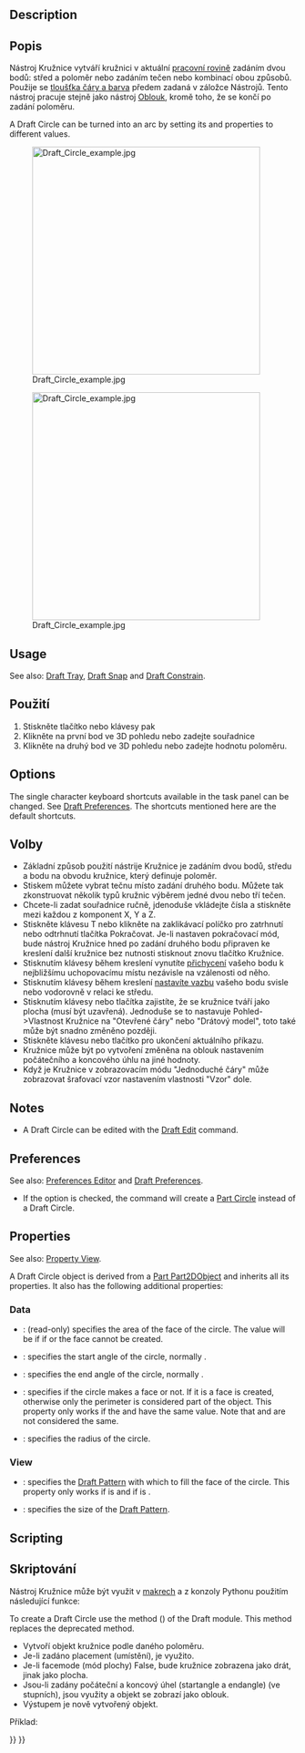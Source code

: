 <languages/>

{{Docnav
|[[Draft_Arc_3Points|Arc 3Points]]
|[[Draft_Ellipse|Ellipse]]
|[[Draft_Workbench|Draft]]
|IconL=Draft_Arc_3Points.svg
|IconR=Draft_Ellipse.svg
|IconC=Workbench_Draft.svg
}}

<div class="mw-translate-fuzzy">
{{GuiCommand/cs|Name=Draft_Circle|Name/cs=Kreslení_Kružnice|Workbenches=[[Draft_Workbench/cs|Kreslení]], [[Arch_Workbench/cs|Architektura]]|MenuLocation=Kreslení -> Kružnice|Shortcut=C I|SeeAlso=[[Draft Arc/cs|Kreslení oblouk]]}}
</div>

==Description== 

<div class="mw-translate-fuzzy">
==Popis==
Nástroj Kružnice vytváří kružnici v aktuální [[Draft SelectPlane/cs|pracovní rovině]] zadáním dvou bodů: střed a poloměr nebo zadáním tečen nebo kombinací obou způsobů. Použije se  [[Draft Linestyle/cs|tloušťka čáry a barva]] předem zadaná v záložce Nástrojů. Tento nástroj pracuje stejně jako nástroj [[Draft Circle/cs|Oblouk]], kromě toho, že se končí po zadání poloměru.
</div>

A Draft Circle can be turned into an arc by setting its {{PropertyData|First Angle}} and {{PropertyData|Last Angle}} properties to different values.

[[Image:Draft_Circle_example.jpg|400px]]
<div class="mw-translate-fuzzy">
[[Image:Draft_Circle_example.jpg|400px]]
</div>

==Usage== 

See also: [[Draft_Tray|Draft Tray]], [[Draft_Snap|Draft Snap]] and [[Draft_Constrain|Draft Constrain]].

<div class="mw-translate-fuzzy">
==Použití==
# Stiskněte tlačítko {{KEY|[[Image:Draft Circle.png|16px]] [[Draft Circle/cs|Kružnice]]}} nebo klávesy {{KEY|C}} pak {{KEY|I}}
# Klikněte na první bod ve 3D pohledu nebo zadejte souřadnice
# Klikněte na druhý bod ve 3D pohledu nebo zadejte hodnotu poloměru.
</div>

==Options==

The single character keyboard shortcuts available in the task panel can be changed. See [[Draft_Preferences|Draft Preferences]]. The shortcuts mentioned here are the default shortcuts.

<div class="mw-translate-fuzzy">
==Volby==
* Základní způsob použití nástrije Kružnice je zadáním dvou bodů, středu a bodu na obvodu kružnice, který definuje poloměr.
* Stiskem {{KEY|ALT}} můžete vybrat tečnu místo zadání druhého bodu. Můžete tak zkonstruovat několik typů kružnic výběrem jedné dvou nebo tří tečen.
* Chcete-li zadat souřadnice ručně, jdenoduše vkládejte čísla a stiskněte {{KEY|ENTER}} mezi každou z komponent X, Y a Z.
* Stiskněte klávesu T nebo klikněte na zaklikávací políčko pro zatrhnutí nebo odtrhnutí tlačítka Pokračovat. Je-li nastaven pokračovací mód, bude nástroj Kružnice hned po zadání druhého bodu připraven ke kreslení další kružnice bez nutnosti stisknout znovu tlačítko Kružnice.
*  Stisknutím klávesy {{KEY|CTRL}} během kreslení vynutíte [[Draft_Snap|přichycení]] vašeho bodu k nejbližšímu uchopovacímu místu nezávisle na vzálenosti od něho.
* Stisknutím klávesy {{KEY|SHIFT}} během kreslení [[Draft_Constrain|nastavíte vazbu]] vašeho bodu svisle nebo vodorovně v relaci ke středu.
* Stisknutím klávesy {{KEY|I}} nebo tlačítka {{KEY|'''Filled'''}} zajistíte, že se kružnice tváří jako plocha (musí být uzavřená). Jednoduše se to nastavuje Pohled->Vlastnost Kružnice na "Otevřené čáry" nebo "Drátový model", toto také může být snadno změněno později.
* Stiskněte klávesu {{KEY|ESC}} nebo tlačítko  {{KEY|'''Cancel'''}} pro ukončení aktuálního příkazu.
* Kružnice může být po vytvoření změněna na oblouk nastavením počátečního a koncového úhlu na jiné hodnoty.
* Když je Kružnice v zobrazovacím módu "Jednoduché čáry" může zobrazovat šrafovací vzor nastavením vlastnosti "Vzor" dole.
</div>

==Notes==

* A Draft Circle can be edited with the [[Draft_Edit|Draft Edit]] command.

==Preferences==

See also: [[Preferences_Editor|Preferences Editor]] and [[Draft_Preferences|Draft Preferences]].

* If the {{MenuCommand|Edit → Preferences → Draft → General → Create Part primitives if possible}} option is checked, the command will create a [[Part_Circle|Part Circle]] instead of a Draft Circle.

==Properties==

See also: [[Property_View|Property View]].

A Draft Circle object is derived from a [[Part_Part2DObject|Part Part2DObject]] and inherits all its properties. It also has the following additional properties:

===Data===

{{TitleProperty|Draft}}

* {{PropertyData|Area|Area}}: (read-only) specifies the area of the face of the circle. The value will be {{value|0.0}} if {{PropertyData|Make Face}} if {{FALSE}} or the face cannot be created.
* {{PropertyData|First Angle|Angle}}: specifies the start angle of the circle, normally {{value|0&#176;}}.
* {{PropertyData|Last Angle|Angle}}: specifies the end angle of the circle, normally {{value|0&#176;}}.
* {{PropertyData|Make Face|Bool}}: specifies if the circle makes a face or not. If it is {{TRUE}} a face is created, otherwise only the perimeter is considered part of the object. This property only works if the {{PropertyData|First Angle}} and {{PropertyData|Last Angle}} have the same value. Note that {{value|0&#176;}} and {{value|360&#176;}} are not considered the same.
* {{PropertyData|Radius|Length}}: specifies the radius of the circle.

===View===

{{TitleProperty|Draft}}

* {{PropertyView|Pattern|Enumeration}}: specifies the [[Draft_Pattern|Draft Pattern]] with which to fill the face of the circle. This property only works if {{PropertyData|Make Face}} is {{TRUE}} and if {{PropertyView|Display Mode}} is {{value|Flat Lines}}.
* {{PropertyView|Pattern Size|Float}}: specifies the size of the [[Draft_Pattern|Draft Pattern]].

==Scripting==

<div class="mw-translate-fuzzy">
==Skriptování==
Nástroj Kružnice může být využit v [[macros|makrech]] a z konzoly Pythonu použitím následující funkce:
</div>

To create a Draft Circle use the {{incode|make_circle}} method ({{Version|0.19}}) of the Draft module. This method replaces the deprecated {{incode|makeCircle}} method.

{{Code|code=
circle = make_circle(radius, placement=None, face=None, startangle=None, endangle=None, support=None)
circle = make_circle(Part.Edge, placement=None, face=None, startangle=None, endangle=None, support=None)
}}

<div class="mw-translate-fuzzy">
* Vytvoří objekt kružnice podle daného poloměru.  
* Je-li zadáno placement (umístění), je využito.
* Je-li facemode (mód plochy) False, bude kružnice zobrazena jako drát, jinak jako plocha.
* Jsou-li zadány počáteční a koncový úhel (startangle a endangle) (ve stupních), jsou využity a objekt se zobrazí jako oblouk. 
* Výstupem je nově vytvořený objekt.
</div>

Příklad:
{{Code|code=
import FreeCAD as App
import Draft

doc = App.newDocument()

circle1 = Draft.make_circle(200)

zaxis = App.Vector(0, 0, 1)
p2 = App.Vector(1000, 1000, 0)
place2 = App.Placement(p2, App.Rotation(zaxis, 0))
circle2 = Draft.make_circle(500, placement=place2)

p3 = App.Vector(-1000, -1000, 0)
place3 = App.Placement(p3, App.Rotation(zaxis, 0))
circle3 = Draft.make_circle(750, placement=place3)

doc.recompute()
}}


{{Docnav
|[[Draft_Arc_3Points|Arc 3Points]]
|[[Draft_Ellipse|Ellipse]]
|[[Draft_Workbench|Draft]]
|IconL=Draft_Arc_3Points.svg
|IconR=Draft_Ellipse.svg
|IconC=Workbench_Draft.svg
}}

{{Draft Tools navi{{#translation:}}}}
{{Userdocnavi{{#translation:}}}}